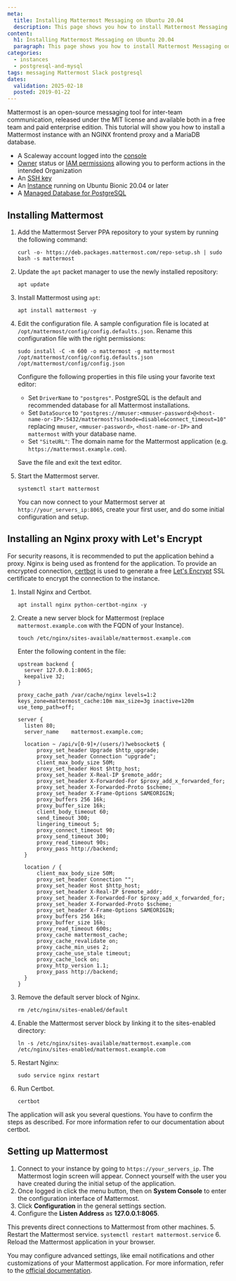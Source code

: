 ```yaml
---
meta:
  title: Installing Mattermost Messaging on Ubuntu 20.04
  description: This page shows you how to install Mattermost Messaging on Ubuntu 20.04
content:
  h1: Installing Mattermost Messaging on Ubuntu 20.04
  paragraph: This page shows you how to install Mattermost Messaging on Ubuntu 20.04
categories:
  - instances
  - postgresql-and-mysql
tags: messaging Mattermost Slack postgresql
dates:
  validation: 2025-02-18
  posted: 2019-01-22
---
```


Mattermost is an open-source messaging tool for inter-team communication, released under the MIT license and available both in a free team and paid enterprise edition. This tutorial will show you how to install a Mattermost instance with an NGINX frontend proxy and a MariaDB database.

<Macro id="requirements" />

- A Scaleway account logged into the [console](https://console.scaleway.com)
- [Owner](/iam/concepts/#owner) status or [IAM permissions](/iam/concepts/#permission) allowing you to perform actions in the intended Organization
- An [SSH key](/organizations-and-projects/how-to/create-ssh-key/)
- An [Instance](/instances/how-to/create-an-instance/) running on Ubuntu Bionic 20.04 or later
- A [Managed Database for PostgreSQL](/managed-databases-for-postgresql-and-mysql/quickstart/)

## Installing Mattermost

1. Add the Mattermost Server PPA repository to your system by running the following command:
    ```
    curl -o- https://deb.packages.mattermost.com/repo-setup.sh | sudo bash -s mattermost
    ```
2. Update the `apt` packet manager to use the newly installed repository:
    ```
    apt update
    ```
3. Install Mattermost using `apt`:
    ```
    apt install mattermost -y
    ```

4. Edit the configuration file. A sample configuration file is located at `/opt/mattermost/config/config.defaults.json`. Rename this configuration file with the right permissions:
    ```
    sudo install -C -m 600 -o mattermost -g mattermost /opt/mattermost/config/config.defaults.json /opt/mattermost/config/config.json
    ```
    Configure the following properties in this file using your favorite text editor:

    * Set `DriverName` to `"postgres"`. PostgreSQL is the default and recommended database for all Mattermost installations.
    * Set `DataSource` to `"postgres://mmuser:<mmuser-password>@<host-name-or-IP>:5432/mattermost?sslmode=disable&connect_timeout=10"` replacing `mmuser`, `<mmuser-password>`, `<host-name-or-IP>` and `mattermost` with your database name.
    * Set `"SiteURL"`: The domain name for the Mattermost application (e.g. `https://mattermost.example.com`).

    Save the file and exit the text editor.
5. Start the Mattermost server.
    ```
    systemctl start mattermost
    ```

    You can now connect to your Mattermost server at `http://your_servers_ip:8065`, create your first user, and do some initial configuration and setup.

## Installing an Nginx proxy with Let's Encrypt

For security reasons, it is recommended to put the application behind a proxy. Nginx is being used as frontend for the application. To provide an encrypted connection, [certbot](https://certbot.eff.org/) is used to generate a free [Let's Encrypt](https://letsencrypt.org/) SSL certificate to encrypt the connection to the instance.

1. Install Nginx and Certbot.
    ```
    apt install nginx python-certbot-nginx -y
    ```
2. Create a new server block for Mattermost (replace `mattermost.example.com` with the FQDN of your Instance).
    ```
    touch /etc/nginx/sites-available/mattermost.example.com
    ```

    Enter the following content in the file:

    ```
    upstream backend {
      server 127.0.0.1:8065;
      keepalive 32;
    }

    proxy_cache_path /var/cache/nginx levels=1:2 keys_zone=mattermost_cache:10m max_size=3g inactive=120m use_temp_path=off;

    server {
      listen 80;
      server_name    mattermost.example.com;

      location ~ /api/v[0-9]+/(users/)?websocket$ {
          proxy_set_header Upgrade $http_upgrade;
          proxy_set_header Connection "upgrade";
          client_max_body_size 50M;
          proxy_set_header Host $http_host;
          proxy_set_header X-Real-IP $remote_addr;
          proxy_set_header X-Forwarded-For $proxy_add_x_forwarded_for;
          proxy_set_header X-Forwarded-Proto $scheme;
          proxy_set_header X-Frame-Options SAMEORIGIN;
          proxy_buffers 256 16k;
          proxy_buffer_size 16k;
          client_body_timeout 60;
          send_timeout 300;
          lingering_timeout 5;
          proxy_connect_timeout 90;
          proxy_send_timeout 300;
          proxy_read_timeout 90s;
          proxy_pass http://backend;
      }

      location / {
          client_max_body_size 50M;
          proxy_set_header Connection "";
          proxy_set_header Host $http_host;
          proxy_set_header X-Real-IP $remote_addr;
          proxy_set_header X-Forwarded-For $proxy_add_x_forwarded_for;
          proxy_set_header X-Forwarded-Proto $scheme;
          proxy_set_header X-Frame-Options SAMEORIGIN;
          proxy_buffers 256 16k;
          proxy_buffer_size 16k;
          proxy_read_timeout 600s;
          proxy_cache mattermost_cache;
          proxy_cache_revalidate on;
          proxy_cache_min_uses 2;
          proxy_cache_use_stale timeout;
          proxy_cache_lock on;
          proxy_http_version 1.1;
          proxy_pass http://backend;
      }
    }
    ```
3. Remove the default server block of Nginx.
    ```
    rm /etc/nginx/sites-enabled/default
    ```
4. Enable the Mattermost server block by linking it to the sites-enabled directory:
    ```
    ln -s /etc/nginx/sites-available/mattermost.example.com /etc/nginx/sites-enabled/mattermost.example.com
    ```
5. Restart Nginx:
    ```
    sudo service nginx restart
    ```
6. Run Certbot.
    ```
    certbot
    ```

  <Message type="important">
    The application will ask you several questions. You have to confirm the steps as described. For more information refer to our documentation about certbot.
  </Message>

## Setting up Mattermost

1. Connect to your instance by going to `https://your_servers_ip`. The Mattermost login screen will appear. Connect yourself with the user you have created during the initial setup of the application.
    <Lightbox src="scaleway-mattermost-login.webp" alt="" />
2. Once logged in click the menu button, then on **System Console** to enter the configuration interface of Mattermost.
3. Click **Configuration** in the general settings section.
4. Configure the **Listen Address** as **127.0.0.1:8065**.
    <Lightbox src="scaleway-mattermost-listen-address.webp" alt="" />

  This prevents direct connections to Mattermost from other machines.
5. Restart the Mattermost service.
    ```
    systemctl restart mattermost.service
    ```
6. Reload the Mattermost application in your browser.
    <Lightbox src="scaleway-mattermost-interface.webp" alt="" />

You may configure advanced settings, like email notifications and other customizations of your Mattermost application. For more information, refer to the [official documentation](https://docs.mattermost.com/).